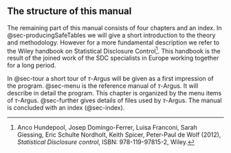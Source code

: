 ## The structure of this manual

The remaining part of this manual consists of four chapters and an index.
In @sec-producingSafeTables we will give a short introduction to the theory and methodology. However for a more fundamental description we refer to the Wiley handbook on Statistical Disclosure Control[^4]. This handbook is the result of the joined work of the SDC specialists in Europe working together for a long period.

[^4]: Anco Hundepool, Josep Domingo-Ferrer, Luisa Franconi, Sarah Giessing, Eric Schulte Nordholt, Keith Spicer, Peter-Paul de Wolf (2012), *Statistical Disclosure control*, ISBN: 978-119-97815-2, Wiley.

In @sec-tour a short tour of $\tau$-Argus will be given as a first impression of the program.
@sec-menu is the reference manual of $\tau$-Argus. It will describe in detail the program. This chapter is organized by the menu items of $\tau$-Argus. @sec-further gives details of files used by $\tau$-Argus.
The manual is concluded with an index (@sec-index).



